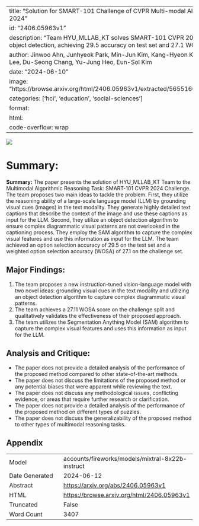 
---
title: "Solution for SMART-101 Challenge of CVPR Multi-modal Algorithmic Reasoning Task 2024"
id: "2406.05963v1"
description: "Team HYU_MLLAB_KT solves SMART-101 CVPR 2024 challenge with LLM and object detection, achieving 29.5 accuracy on test set and 27.1 WOSA on challenge set."
author: Jinwoo Ahn, Junhyeok Park, Min-Jun Kim, Kang-Hyeon Kim, So-Yeong Sohn, Yun-Ji Lee, Du-Seong Chang, Yu-Jung Heo, Eun-Sol Kim
date: "2024-06-10"
image: "https://browse.arxiv.org/html/2406.05963v1/extracted/5655160/figures/fig_main_arch.png"
categories: ['hci', 'education', 'social-sciences']
format:
  html:
    code-overflow: wrap
---

![](https://browse.arxiv.org/html/2406.05963v1/extracted/5655160/figures/fig_main_arch.png)

# Summary:

**Summary:**
The paper presents the solution of HYU_MLLAB_KT Team to the Multimodal Algorithmic Reasoning Task: SMART-101 CVPR 2024 Challenge. The team proposes two main ideas to tackle the problem. First, they utilize the reasoning ability of a large-scale language model (LLM) by grounding visual cues (images) in the text modality. They generate highly detailed text captions that describe the context of the image and use these captions as input for the LLM. Second, they utilize an object detection algorithm to ensure complex diagrammatic visual patterns are not overlooked in the captioning process. They employ the SAM algorithm to capture the complex visual features and use this information as input for the LLM. The team achieved an option selection accuracy of 29.5 on the test set and a weighted option selection accuracy (WOSA) of 27.1 on the challenge set.

## Major Findings:
1. The team proposes a new instruction-tuned vision-language model with two novel ideas: grounding visual cues in the text modality and utilizing an object detection algorithm to capture complex diagrammatic visual patterns.
2. The team achieves a 27.11 WOSA score on the challenge split and qualitatively validates the effectiveness of their proposed approach.
3. The team utilizes the Segmentation Anything Model (SAM) algorithm to capture the complex visual features and uses this information as input for the LLM.

## Analysis and Critique:
- The paper does not provide a detailed analysis of the performance of the proposed method compared to other state-of-the-art methods.
- The paper does not discuss the limitations of the proposed method or any potential biases that were apparent while reviewing the text.
- The paper does not discuss any methodological issues, conflicting evidence, or areas that require further research or clarification.
- The paper does not provide a detailed analysis of the performance of the proposed method on different types of puzzles.
- The paper does not discuss the generalizability of the proposed method to other types of multimodal reasoning tasks.

## Appendix

|          |          |
|----------|----------|
| Model     | accounts/fireworks/models/mixtral-8x22b-instruct       |
| Date Generated     | 2024-06-12       |
| Abstract | [https://arxiv.org/abs/2406.05963v1](https://arxiv.org/abs/2406.05963v1)        |
| HTML     | [https://browse.arxiv.org/html/2406.05963v1](https://browse.arxiv.org/html/2406.05963v1)       |
| Truncated       | False       |
| Word Count       | 3407       |